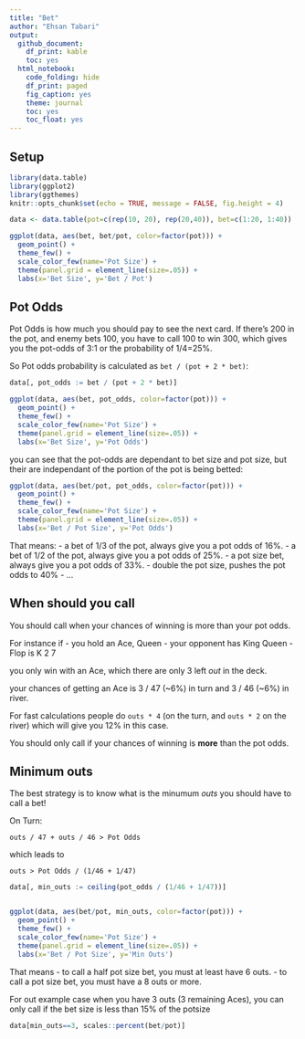 ```yaml
---
title: "Bet"
author: "Ehsan Tabari"
output:
  github_document:
    df_print: kable
    toc: yes
  html_notebook:
    code_folding: hide
    df_print: paged
    fig_caption: yes
    theme: journal
    toc: yes
    toc_float: yes
---
```



## Setup


```r
library(data.table)
library(ggplot2)
library(ggthemes)
knitr::opts_chunk$set(echo = TRUE, message = FALSE, fig.height = 4)
```




```r
data <- data.table(pot=c(rep(10, 20), rep(20,40)), bet=c(1:20, 1:40))

ggplot(data, aes(bet, bet/pot, color=factor(pot))) + 
  geom_point() +
  theme_few() +
  scale_color_few(name='Pot Size') +
  theme(panel.grid = element_line(size=.05)) +
  labs(x='Bet Size', y='Bet / Pot')
```



## Pot Odds

Pot Odds is how much you should pay to see the next card. If there's 200 in the pot, and enemy bets 100, you have to call 100 to win 300, which gives you the pot-odds of 3:1 or the probability of 1/4=25%.

So Pot odds probability is calculated as `bet / (pot + 2 * bet)`:

```r
data[, pot_odds := bet / (pot + 2 * bet)]

ggplot(data, aes(bet, pot_odds, color=factor(pot))) + 
  geom_point() +
  theme_few() +
  scale_color_few(name='Pot Size') +
  theme(panel.grid = element_line(size=.05)) +
  labs(x='Bet Size', y='Pot Odds')
```


you can see that the pot-odds are dependant to bet size and pot size, but their are independant of the portion of the pot is being betted:


```r
ggplot(data, aes(bet/pot, pot_odds, color=factor(pot))) + 
  geom_point() +
  theme_few() +
  scale_color_few(name='Pot Size') +
  theme(panel.grid = element_line(size=.05)) +
  labs(x='Bet / Pot Size', y='Pot Odds')
```


That means:
- a bet of 1/3 of the pot, always give you a pot odds of 16%.
- a bet of 1/2 of the pot, always give you a pot odds of 25%.
- a pot size bet, always give you a pot odds of 33%.
- double the pot size, pushes the pot odds to 40%
- ... 

## When should you call

You should call when your chances of winning is more than your pot odds. 

For instance if 
- you hold an Ace, Queen
- your opponent has King Queen
- Flop is K 2 7

you only win with an Ace, which there are only 3 left _out_ in the deck. 

your chances of getting an Ace is 3 / 47 (~6%) in turn and 3 / 46 (~6%) in river.

For fast calculations people do `outs * 4` (on the turn, and `outs * 2` on the river) which will give you 12% in this case. 

You should only call if your chances of winning is **more** than the pot odds.


## Minimum outs

The best strategy is to know what is the minumum _outs_ you should have to call a bet!


On Turn: 

`outs / 47 + outs / 46 > Pot Odds`

which leads to 

`outs > Pot Odds / (1/46 + 1/47)`


```r
data[, min_outs := ceiling(pot_odds / (1/46 + 1/47))]


ggplot(data, aes(bet/pot, min_outs, color=factor(pot))) + 
  geom_point() +
  theme_few() +
  scale_color_few(name='Pot Size') +
  theme(panel.grid = element_line(size=.05)) +
  labs(x='Bet / Pot Size', y='Min Outs')
```



That means 
- to call a half pot size bet, you must at least have 6 outs.
- to call a pot size bet, you must have a 8 outs or more.


For out example case when you have 3 outs (3 remaining Aces), you can only call if the bet size is less than 15% of the potsize

```r
data[min_outs==3, scales::percent(bet/pot)]
```




